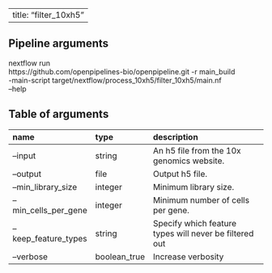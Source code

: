 
---
title: "filter_10xh5"
---

## Pipeline arguments

nextflow run \
https://github.com/openpipelines-bio/openpipeline.git -r main_build \
-main-script target/nextflow/process_10xh5/filter_10xh5/main.nf \
--help

## Table of arguments

| name                 | type         | description                                            |
|:---------------------|:-------------|:-------------------------------------------------------|
| --input              | string       | An h5 file from the 10x genomics website.              |
| --output             | file         | Output h5 file.                                        |
| --min_library_size   | integer      | Minimum library size.                                  |
| --min_cells_per_gene | integer      | Minimum number of cells per gene.                      |
| --keep_feature_types | string       | Specify which feature types will never be filtered out |
| --verbose            | boolean_true | Increase verbosity                                     |